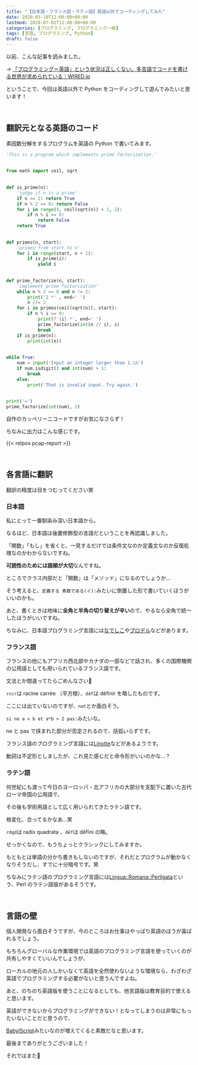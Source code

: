 ```yaml
---
title: "【日本語・フランス語・ラテン語】英語以外でコーディングしてみた"
date: 2020-03-18T12:00:00+09:00
lastmod: 2020-07-02T12:00:00+09:00
categories: [プログラミング, プログラミング一般]
tags: [言語, プログラミング, Python]
draft: false
---
```


以前、こんな記事を読みました。

→ [「プログラミング＝英語」という状況は正しくない。多言語でコードを書ける世界が求められている｜WIRED.jp](https://wired.jp/2019/08/04/coding-is-for-everyoneas-long-as-you-speak-english/)

ということで、今回は英語以外で Python をコーディングして遊んでみたいと思います！

<!--more-->

<br/>

## 翻訳元となる英語のコード

素因数分解をするプログラムを英語の Python で書いてみます。

```py
'This is a program which implements prime factorization.'
　
　
from math import ceil, sqrt
　
　
def is_prime(n):
    'judge if n is a prime'
    if n == 2: return True
    if n % 2 == 0: return False
    for i in range(3, ceil(sqrt(n)) + 1, 2):
        if n % i == 0:
            return False
    return True
　
　
def primes(n, start):
    'primes from start to n'
    for i in range(start, n + 1):
        if is_prime(i):
            yield i
　
　
def prime_factorize(n, start):
    'implement prime factorization'
    while n % 2 == 0 and n != 2:
        print('2 *' , end=' ')
        n //= 2
    for i in primes(ceil(sqrt(n)), start):
        if n % i == 0:
            print(f'{i} *', end=' ')
            prime_factorize(int(n // i), i)
            break
    if is_prime(n):
        print(int(n))
　
　
while True:
    num = input('Input an integer larger than 1.\n')
    if num.isdigit() and int(num) > 1:
        break
    else:
        print('That is invalid input. Try again.')
　
　
print('=')
prime_factorize(int(num), 2)
```

自作のカッペリーニコードですがお気になさらず！

ちなみに出力はこんな感じです。

<postimage src="jikkou_gamen" ext="png" alt="実行画面" />

{{< relpos pcap-report >}}

<br/>

## 各言語に翻訳

翻訳の精度は目をつむってください笑

### 日本語

私にとって一番馴染み深い日本語から。

<postimage src="ja" alt="ja" />

なるほど、日本語は後置修飾型の言語だということを再認識しました。

「関数」「もし」を省くと、一見するだけでは条件文なのか定義文なのか反復処理なのかわからないですね。

**可読性のためには語順が大切**なんですね。

ところでクラス内部だと「関数」は「メソッド」になるのでしょうか…

そう考えると、`定義する 素数である(イ):`みたいに倒置した形で書いていくほうがいいのかも。

あと、書くときは地味に**全角と半角の切り替えが辛い**ので、やるなら全角で統一したほうがいいですね。

ちなみに、日本語プログラミング言語には[なでしこ](https://nadesi.com/top/)や[プロデル](https://rdr.utopiat.net/)などがあります。

### フランス語

フランスの他にもアフリカ西北部やカナダの一部などで話され、多くの国際機関の公用語としても用いられているフランス語です。

文法とか間違ってたらごめんなさい🙏

<postimage src="fr" alt="fr" />

`rccr`は racine carrée （平方根）、`déf`は définir を略したものです。

ここには出ていないのですが、`not`とか面白そう。

`si ne a < b et a*b > 2 pas:`みたいな。

ne と pas で挟まれた部分が否定されるので、括弧いらずです。

フランス語のプログラミング言語には[Linotte](http://langagelinotte.free.fr/)などがあるようです。

動詞は不定形としましたが、これ見た感じだと命令形がいいのかな…？

### ラテン語

何世紀にも渡って今日のヨーロッパ・北アフリカの大部分を支配下に置いた古代ローマ帝国の公用語で、

その後も学術用語として広く用いられてきたラテン語です。

<postimage src="la" alt="la" />

格変化、合ってるかなあ…笑

`rdqd`は radix quadrata 、`dēf`は dēfīni の略。

せっかくなので、もうちょっとクラシックにしてみますか。

<postimage src="cl" alt="classical la" />

もともとは単語の分かち書きもしないのですが、それだとプログラムが動かなくなりそうだし、すでに十分暗号です。笑

ちなみにラテン語のプログラミング言語には[Lingua::Romana::Perligata](https://metacpan.org/pod/Lingua::Romana::Perligata)という、Perl のラテン語版があるそうです。

<br/>

## 言語の壁

個人開発なら面白そうですが、今のところはお仕事はやっぱり英語のほうが喜ばれるでしょう。

もちろんグローバルな作業環境では英語のプログラミング言語を使っていくのが共有しやすくていいんでしょうが、

ローカルの地元の人しかいなくて英語を全然使わないような環境なら、わざわざ英語でプログラミングする必要がないと思うんですよね。

あと、のちのち英語版を使うことになるとしても、他言語版は教育目的で使えると思います。

英語ができないからプログラミングができない！となってしまうのは非常にもったいないことだと思うので、

[BabylScript](http://www.babylscript.com/)みたいなのが増えてくると素敵だなと思います。

最後までありがとうございました！

それではまた👋
